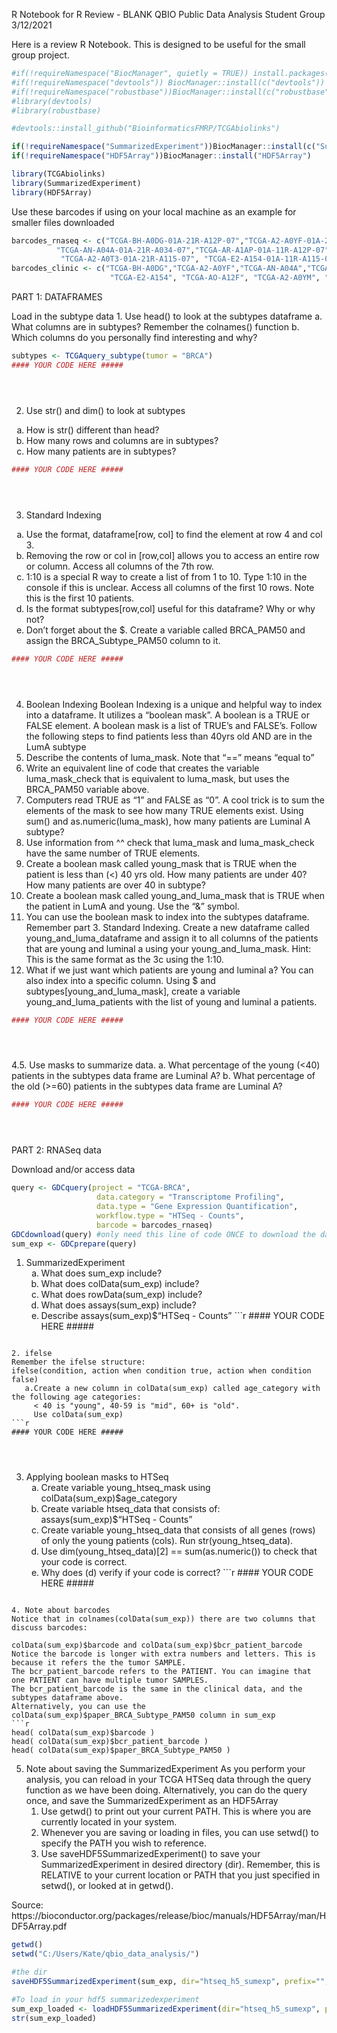 R Notebook for R Review - BLANK
QBIO Public Data Analysis Student Group
3/12/2021

Here is a review R Notebook. This is designed to be useful for the small group project. 
```r
#if(!requireNamespace("BiocManager", quietly = TRUE)) install.packages("BiocManager")
#if(!requireNamespace("devtools")) BiocManager::install(c("devtools"))
#if(!requireNamespace("robustbase"))BiocManager::install(c("robustbase"))
#library(devtools)
#library(robustbase)

#devtools::install_github("BioinformaticsFMRP/TCGAbiolinks")

if(!requireNamespace("SummarizedExperiment"))BiocManager::install(c("SummarizedExperiment"))
if(!requireNamespace("HDF5Array"))BiocManager::install("HDF5Array")

library(TCGAbiolinks)
library(SummarizedExperiment)
library(HDF5Array)
```

Use these barcodes if using on your local machine as an example for smaller files downloaded
```r
barcodes_rnaseq <- c("TCGA-BH-A0DG-01A-21R-A12P-07","TCGA-A2-A0YF-01A-21R-A109-07",
          "TCGA-AN-A04A-01A-21R-A034-07","TCGA-AR-A1AP-01A-11R-A12P-07",
           "TCGA-A2-A0T3-01A-21R-A115-07", "TCGA-E2-A154-01A-11R-A115-07" )
barcodes_clinic <- c("TCGA-BH-A0DG","TCGA-A2-A0YF","TCGA-AN-A04A","TCGA-AR-A1AP", "TCGA-A2-A0T3",
                      "TCGA-E2-A154", "TCGA-AO-A12F", "TCGA-A2-A0YM", "TCGA-BH-A0E0", "TCGA-AN-A0FL")
```

PART 1: DATAFRAMES

Load in the subtype data
1. Use head() to look at the subtypes dataframe
  a. What columns are in subtypes? Remember the colnames() function
  b. Which columns do you personally find interesting and why?
```r
subtypes <- TCGAquery_subtype(tumor = "BRCA")
#### YOUR CODE HERE #####





```
2. Use str() and dim() to look at subtypes
  a. How is str() different than head?
  b. How many rows and columns are in subtypes?
  c. How many patients are in subtypes?
```r
#### YOUR CODE HERE #####





```

3. Standard Indexing
  a. Use the format, dataframe[row, col] to find the element at row 4 and col 3.
  b. Removing the row or col in [row,col] allows you to access an entire row or column. Access all columns of the 7th row. 
  c. 1:10 is a special R way to create a list of from 1 to 10. Type 1:10 in the console if this is unclear. 
     Access all columns of the first 10 rows. Note this is the first 10 patients.
  d. Is the format subtypes[row,col] useful for this dataframe? Why or why not?
  e. Don't forget about the $. Create a variable called BRCA_PAM50 and assign the BRCA_Subtype_PAM50 column to it. 
```r
#### YOUR CODE HERE #####





```

4. Boolean Indexing
Boolean Indexing is a unique and helpful way to index into a dataframe.
It utilizes a "boolean mask". A boolean is a TRUE or FALSE element. A boolean mask is a list of TRUE's and FALSE's.
Follow the following steps to find patients less than 40yrs old AND are in the LumA subtype
  1. Describe the contents of luma_mask. Note that "==" means "equal to"
  2. Write an equivalent line of code that creates the variable luma_mask_check that is equivalent to luma_mask,
     but uses the BRCA_PAM50 variable above.
  3. Computers read TRUE as "1" and FALSE as "0". A cool trick is to sum the elements of the mask to see how many TRUE elements exist.
     Using sum() and as.numeric(luma_mask), how many patients are Luminal A subtype?
  4. Use information from ^^ check that luma_mask and luma_mask_check have the same number of TRUE elements.
  5. Create a boolean mask called young_mask that is TRUE when the patient is less than (<) 40 yrs old. How many patients are under 40?
     How many patients are over 40 in subtype?
  6. Create a boolean mask called young_and_luma_mask that is TRUE when the patient in LumA and young. Use the "&" symbol.
  7. You can use the boolean mask to index into the subtypes dataframe. Remember part 3. Standard Indexing. 
     Create a new dataframe called young_and_luma_dataframe and assign it to all columns of the patients that are young and luminal a
     using your young_and_luma_mask. Hint: This is the same format as the 3c using the 1:10. 
  8. What if we just want which patients are young and luminal a? You can also index into a specific column. 
     Using $ and subtypes[young_and_luma_mask], create a variable young_and_luma_patients with the list of young and luminal a patients.
```r
#### YOUR CODE HERE #####





```

4.5. Use masks to summarize data.
  a. What percentage of the young (<40) patients in the subtypes data frame are Luminal A?
  b. What percentage of the old (>=60) patients in the subtypes data frame are Luminal A?
```r
#### YOUR CODE HERE #####





```


PART 2: RNASeq data

Download and/or access data
```r
query <- GDCquery(project = "TCGA-BRCA",
                   data.category = "Transcriptome Profiling",
                   data.type = "Gene Expression Quantification",
                   workflow.type = "HTSeq - Counts",
                   barcode = barcodes_rnaseq)
GDCdownload(query) #only need this line of code ONCE to download the data
sum_exp <- GDCprepare(query)
```

1. SummarizedExperiment 
   a. What does sum_exp include?
   b. What does colData(sum_exp) include?
   c. What does rowData(sum_exp) include?
   d. What does assays(sum_exp) include?
   e. Describe assays(sum_exp)$"HTSeq - Counts"
```r
#### YOUR CODE HERE #####





```

2. ifelse
Remember the ifelse structure:
ifelse(condition, action when condition true, action when condition false)
   a.Create a new column in colData(sum_exp) called age_category with the following age categories:
     < 40 is "young", 40-59 is "mid", 60+ is "old".
     Use colData(sum_exp)
```r
#### YOUR CODE HERE #####




```

3. Applying boolean masks to HTSeq
   a. Create variable young_htseq_mask using colData(sum_exp)$age_category
   b. Create variable htseq_data that consists of: assays(sum_exp)$"HTSeq - Counts"
   c. Create variable young_htseq_data that consists of all genes (rows) of only the young patients (cols). Run str(young_htseq_data).
   d. Use dim(young_htseq_data)[2] == sum(as.numeric()) to check that your code is correct.
   e. Why does (d) verify if your code is correct?
```r
#### YOUR CODE HERE #####




```

4. Note about barcodes
Notice that in colnames(colData(sum_exp)) there are two columns that discuss barcodes: 
                                                    colData(sum_exp)$barcode and colData(sum_exp)$bcr_patient_barcode
Notice the barcode is longer with extra numbers and letters. This is because it refers the the tumor SAMPLE.
The bcr_patient_barcode refers to the PATIENT. You can imagine that one PATIENT can have multiple tumor SAMPLES.
The bcr_patient_barcode is the same in the clinical data, and the subtypes dataframe above. 
Alternatively, you can use the colData(sum_exp)$paper_BRCA_Subtype_PAM50 column in sum_exp
```r
head( colData(sum_exp)$barcode )
head( colData(sum_exp)$bcr_patient_barcode )
head( colData(sum_exp)$paper_BRCA_Subtype_PAM50 )
```

5. Note about saving the SummarizedExperiment
As you perform your analysis, you can reload in your TCGA HTSeq data through the query function as we have been doing. 
Alternatively, you can do the query once, and save the SummarizedExperiment as an HDF5Array
   1. Use getwd() to print out your current PATH. This is where you are currently located in your system. 
   2. Whenever you are saving or loading in files, you can use setwd() to specify the PATH you wish to reference. 
   3. Use saveHDF5SummarizedExperiment() to save your SummarizedExperiment in desired directory (dir). Remember, this is RELATIVE to your current location or PATH that you just specified in setwd(), or looked at in getwd(). 
   
Source: https://bioconductor.org/packages/release/bioc/manuals/HDF5Array/man/HDF5Array.pdf

```r
getwd()
setwd("C:/Users/Kate/qbio_data_analysis/")

#the dir 
saveHDF5SummarizedExperiment(sum_exp, dir="htseq_h5_sumexp", prefix="", replace=FALSE,chunkdim=NULL, level=NULL, as.sparse=NA,verbose=NA)

#To load in your hdf5 summarizedexperiment
sum_exp_loaded <- loadHDF5SummarizedExperiment(dir="htseq_h5_sumexp", prefix="")
str(sum_exp_loaded)
```

